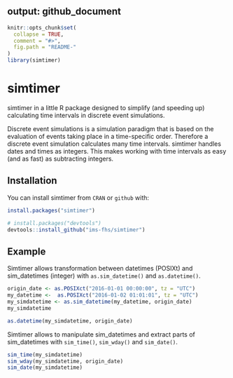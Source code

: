 output: github_document
---

<!-- README.md is generated from README.Rmd. Please edit that file -->

```r
knitr::opts_chunk$set(
  collapse = TRUE,
  comment = "#>",
  fig.path = "README-"
)
library(simtimer)
```

# simtimer

simtimer in a little R package designed to simplify (and speeding up) calculating time intervals in discrete event simulations. 

Discrete event simulations is a simulation paradigm that is based on the evaluation of events taking place in a time-specific order. Therefore a discrete event simulation calculates many time intervals. simtimer handles dates and times as integers. This makes working with time intervals as easy (and as fast) as subtracting integers.

## Installation

You can install simtimer from `CRAN` or `github` with:

```r
install.packages("simtimer")

# install.packages("devtools")
devtools::install_github("ims-fhs/simtimer")
```

## Example

Simtimer allows transformation between datetimes (POSIXt) and sim_datetimes (integer) with 
`as.sim_datetime()` and `as.datetime()`. 

```r
origin_date <- as.POSIXct("2016-01-01 00:00:00", tz = "UTC")
my_datetime <-  as.POSIXct("2016-01-02 01:01:01", tz = "UTC")
my_simdatetime <- as.sim_datetime(my_datetime, origin_date)
my_simdatetime
```
```r
as.datetime(my_simdatetime, origin_date)
```

Simtimer allows to manipulate sim_datetimes and extract parts of sim_datetimes with
`sim_time()`, `sim_wday()` and `sim_date()`.

```r
sim_time(my_simdatetime)
sim_wday(my_simdatetime, origin_date)
sim_date(my_simdatetime)
```





